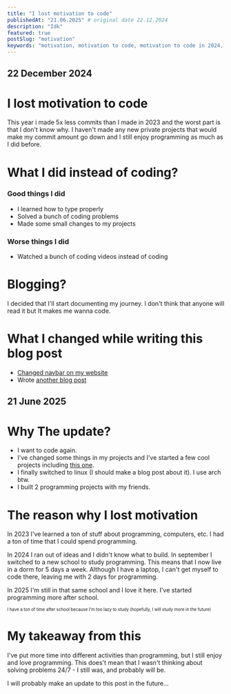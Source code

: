 ```yaml
---
title: "I lost motivation to code"
publishedAt: "21.06.2025" # original date 22.12.2024
description: "Idk"
featured: true
postSlug: "motivation"
keywords: "motivation, motivation to code, motivation to code in 2024, wiktrek, wiktrek.xyz, motivation to code in 2024, motivation to code in 2025"
---
```


## 22 December 2024

# I lost motivation to code

This year i made 5x less commits than I made in 2023 and the worst part is that I don't know why. I haven't made any new private projects that would make my commit amount go down and I still enjoy programming as much as I did before.

# What I did instead of coding?

### Good things I did

- I learned how to type properly
- Solved a bunch of coding problems
- Made some small changes to my projects

### Worse things I did

- Watched a bunch of coding videos instead of coding

# Blogging?

I decided that I'll start documenting my journey. I don't think that anyone will read it but It makes me wanna code.

# What I changed while writing this blog post

- [Changed navbar on my website](https://github.com/wiktrek/wiktrekxyz/commit/186019954b0193157f120aef6692aacc13a8937a)
- Wrote [another blog post](https://wiktrek.xyz/blog/laptop)

## 21 June 2025

# Why The update?

- I want to code again.
- I've changed some things in my projects and I've started a few cool projects including [this one](https://github.com/wiktrek/selfhosted).
- I finally switched to linux (I should make a blog post about it). I use arch btw.
- I built 2 programming projects with my friends.

# The reason why I lost motivation

In 2023 I've learned a ton of stuff about programming, computers, etc. I had a ton of time that I could spend programming.

In 2024 I ran out of ideas and I didn't know what to build. In september I switched to a new school to study programming.
This means that I now live in a dorm for 5 days a week. Although I have a laptop, I can't get myself to code there, leaving
me with 2 days for programming.

In 2025 I'm still in that same school and I love it here. I've started programming more after school.

<sup>
  <sub>
    I have a ton of time after school because I'm too lazy to study (hopefully,
    I will study more in the future)
  </sub>
</sup>

# My takeaway from this

I've put more time into different activities than programming, but I still enjoy and love programming.
This does't mean that I wasn't thinking about solving problems 24/7 - I still was, and probably will be.

I will probably make an update to this post in the future...
